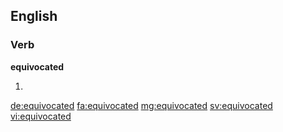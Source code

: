 ==English==

===Verb===
'''equivocated'''

# {{past of|equivocate}}

[[de:equivocated]]
[[fa:equivocated]]
[[mg:equivocated]]
[[sv:equivocated]]
[[vi:equivocated]]